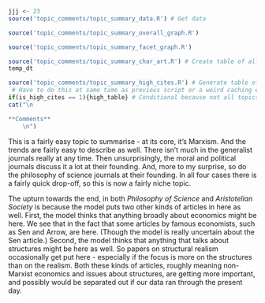 ```r
jjj <- 23
source('topic_comments/topic_summary_data.R') # Get data
```

```r
source('topic_comments/topic_summary_overall_graph.R')
```

```r
source('topic_comments/topic_summary_facet_graph.R')
```

```r
source('topic_comments/topic_summary_char_art.R') # Create table of all articles in topic
temp_dt
```

```r
source('topic_comments/topic_summary_high_cites.R') # Generate table of highly cited articles. 
 # Have to do this at same time as previous script or a weird caching error occurs.
if(is_high_cites == 1){high_table} # Conditional because not all topics have high cites
cat("\n

**Comments**
	\n")
```

This is a fairly easy topic to summarise - at its core, it's Marxism. And the trends are fairly easy to describe as well. There isn't much in the generalist journals really at any time. Then unsurprisingly, the moral and political journals discuss it a lot at their founding. And, more to my surprise, so do the philosophy of science journals at their founding. In all four cases there is a fairly quick drop-off, so this is now a fairly niche topic.

The upturn towards the end, in both _Philosophy of Science_ and _Aristotelian Society_ is because the model puts two other kinds of articles in here as well. First, the model thinks that anything broadly about economics might be here. We see that in the fact that some articles by famous economists, such as Sen and Arrow, are here. (Though the model is really uncertain about the Sen article.) Second, the model thinks that anything that talks about structures might be here as well. So papers on structural realism occasionally get put here - especially if the focus is more on the structures than on the realism. Both these kinds of articles, roughly meaning non-Marxist economics and issues about structures, are getting more important, and possibly would be separated out if our data ran through the present day.